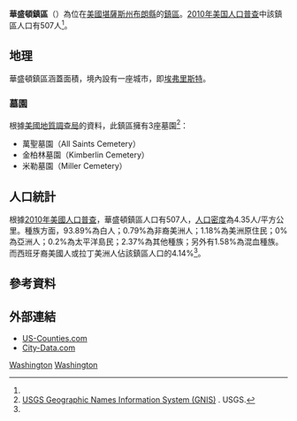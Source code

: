 {{noteTA
|G1=USState
}}
{{Infobox settlement
|official_name = 華盛頓鎮區
|native_name = Washington Township
|settlement_type = 鎮區
|image_map = Map highlighting Washington Township, Brown County, Kansas.svg
|map_caption = 華盛頓鎮區在布朗縣的位置
|coordinates_display = inline,title
|coordinates_region = US-KS
|subdivision_type = [[世界政區索引|國家]]
|subdivision_name = [[美国|美国]]
|subdivision_type1 = [[美國行政區劃|州]]
|subdivision_name1 = [[堪薩斯州|堪薩斯州]]
|subdivision_type2 = [[堪萨斯州行政区划|縣]]
|subdivision_name2 = [[布朗縣_(堪薩斯州)|布朗縣]]
|area_total_km2 = 116.52
|area_land_km2 = 116.32
|area_water_km2 = 0.2
|area_total_sq_mi = 44.99
|area_land_sq_mi = 44.91
|area_water_sq_mi = 0.08
|area_water_percent = 0.17
|population_as_of = [[2010年美国人口普查|2010]]
|population_footnotes = <ref name=census>{{cite web|url=http://www.census.gov/geo/www/gazetteer/gazetteer2010.html|title=2010 Census Gazetteer Files|publisher=[[美国人口调查局|美国人口调查局]]|accessdate=2016-03-14|archive-url=https://web.archive.org/web/20121021075704/http://www.census.gov/geo/www/gazetteer/gazetteer2010.html|archive-date=2012-10-21|dead-url=yes}}</ref>
|population_total = 507
|population_density_km2 = auto
|elevation_footnotes = 
|elevation_m = 326
|elevation_ft = 1070
|latd = 39
|latm = 42
|lats = 45
|latNS = N
|longd = 95
|longm = 24
|longs = 26
|longEW = W
|postal_code_type =
|postal_code = 
|blank_name = [[地名信息系统|GNIS]]
|blank_info = [http://geonames.usgs.gov/pls/gnispublic/f?p=gnispq:3:::NO::P3_FID:0472991 0472991]
|website = 
|footnotes = 
}}

'''華盛頓鎮區'''（{{lang-en|'''Washington Township'''}}）為位在[[美國|美國]][[堪薩斯州|堪薩斯州]][[布朗縣_(堪薩斯州)|布朗縣]]的[[行政鎮區|鎮區]]。[[2010年美国人口普查|2010年美国人口普查]]中該鎮區人口有507人<ref name=census/>。

==地理==
華盛頓鎮區涵蓋面積{{convert|116.52|km2|sqmi}}，境內設有一座城市，即[[埃弗里斯特_(堪薩斯州)|埃弗里斯特]]。

===墓園===
根據[[美國地質調查局|美國地質調查局]]的資料，此鎮區擁有3座墓園<ref>[http://geonames.usgs.gov/domestic/index.html USGS Geographic Names Information System (GNIS)] {{Wayback|url=http://geonames.usgs.gov/domestic/index.html |date=20190428150204 }}. USGS.</ref>：
*萬聖墓園（All Saints Cemetery）
*金柏林墓園（Kimberlin Cemetery）
*米勒墓園（Miller Cemetery）

==人口統計==
根據[[2010年美國人口普查|2010年美國人口普查]]，華盛頓鎮區人口有507人，[[人口密度|人口密度]]為4.35人/平方公里。種族方面，93.89%為白人；0.79%為非裔美洲人；1.18%為美洲原住民；0%為亞洲人；0.2%為太平洋島民；2.37%為其他種族；另外有1.58%為混血種族。而西班牙裔美國人或拉丁美洲人佔該鎮區人口的4.14%<ref name=census/>。

==參考資料==
{{reflist}}

==外部連結==
* [https://web.archive.org/web/20080723112151/http://www.us-counties.com/localgov/kansas.html US-Counties.com]
* [http://www.city-data.com/township/Washington-Brown-KS.html City-Data.com] {{Wayback|url=http://www.city-data.com/township/Washington-Brown-KS.html |date=20121021180858 }}

{{布朗縣 (堪薩斯州)}}

[[Category:布朗縣鎮區_(堪薩斯州)|Washington]]
[[Category:堪薩斯州鎮區|Washington]]

{{BrownCountyKS-geo-stub}}